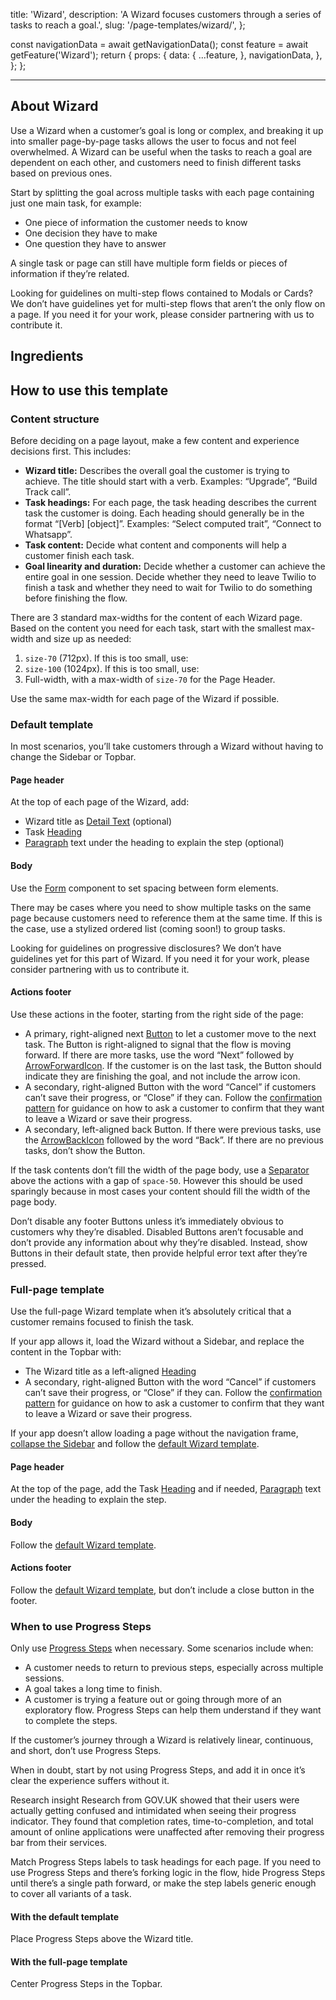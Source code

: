   title: 'Wizard',
  description: 'A Wizard focuses customers through a series of tasks to reach a goal.',
  slug: '/page-templates/wizard/',
};




  const navigationData = await getNavigationData();
  const feature = await getFeature('Wizard');
  return {
    props: {
      data: {
        ...feature,
      },
      navigationData,
    },
  };
};

<content>

<NormalizedPatternHeader
  description={meta.description}
  name={meta.title}
  data={props.data}
  categoryRoute={SidebarCategoryRoutes.PAGE_TEMPLATES}
/>

</content>

---

<contentwrapper>

<PageAside data={mdxHeadings} />

<content>

<StoryPreview
  title="Wizard page template - default"
  storyID="website-pagetemplateexamples--default-wizard-example"
  code={DefaultWizardExample}
/>

## About Wizard

Use a Wizard when a customer’s goal is long or complex, and breaking it up into smaller page-by-page tasks allows the user to focus and not feel overwhelmed. A Wizard can be useful when the tasks to reach a goal are dependent on each other, and customers need to finish different tasks based on previous ones.

Start by splitting the goal across multiple tasks with each page containing just one main task, for example:
- One piece of information the customer needs to know
- One decision they have to make
- One question they have to answer

A single task or page can still have multiple form fields or pieces of information if they’re related.

<Callout variant='neutral' marginY="space70">
  <CalloutHeading as="h2">Looking for guidelines on multi-step flows contained to Modals or Cards?</CalloutHeading>
  <CalloutText>We don’t have guidelines yet for multi-step flows that aren’t the only flow on a page. If you need it for your work, please consider partnering with us to contribute it.</CalloutText>
</Callout>

## Ingredients 

<WizardIngredients />

## How to use this template

<StoryPreview
  title="Wizard page template - default with content"
  storyID="website-pagetemplateexamples--default-wizard-with-content-example"
  code={DefaultWizardWithContentExample}
/>

### Content structure

Before deciding on a page layout, make a few content and experience decisions first. This includes:

- **Wizard title:** Describes the overall goal the customer is trying to achieve. The title should start with a verb. Examples: “Upgrade”, “Build Track call”.
- **Task headings:** For each page, the task heading describes the current task the customer is doing. Each heading should generally be in the format “[Verb] [object]”. Examples: “Select computed trait”, “Connect to Whatsapp”.
- **Task content:** Decide what content and components will help a customer finish each task.
- **Goal linearity and duration:** Decide whether a customer can achieve the entire goal in one session. Decide whether they need to leave Twilio to finish a task and whether they need to wait for Twilio to do something before finishing the flow.

There are 3 standard max-widths for the content of each Wizard page. Based on the content you need for each task, start with the smallest max-width and size up as needed:
1. `size-70` (712px). If this is too small, use:
2. `size-100` (1024px). If this is too small, use:
3. Full-width, with a max-width of `size-70` for the Page Header. 

Use the same max-width for each page of the Wizard if possible.

### Default template

In most scenarios, you’ll take customers through a Wizard without having to change the Sidebar or Topbar.

<StoryPreview
  title="Wizard page template - default with content"
  storyID="website-pagetemplateexamples--default-wizard-with-content-example"
  code={DefaultWizardWithContentExample}
/>

#### Page header

At the top of each page of the Wizard, add:
- Wizard title as [Detail Text](/components/detail-text) (optional)
- Task [Heading](/components/heading)
- [Paragraph](/components/paragraph) text under the heading to explain the step (optional)

#### Body

Use the [Form](/components/form) component to set spacing between form elements.

There may be cases where you need to show multiple tasks on the same page because customers need to reference them at the same time. If this is the case, use a stylized ordered list (coming soon!) to group tasks.

<StoryPreview
  title="Wizard page template - default ordered list"
  storyID="website-pagetemplateexamples--default-wizard-ordered-list-example"
  code={DefaultWizardOrderedListExample}
/>

<Callout variant='neutral' marginY="space70">
  <CalloutHeading as="h2">Looking for guidelines on progressive disclosures?</CalloutHeading>
  <CalloutText>We don’t have guidelines yet for this part of Wizard. If you need it for your work, please consider partnering with us to contribute it.</CalloutText>
</Callout>

#### Actions footer

Use these actions in the footer, starting from the right side of the page:
- A primary, right-aligned next [Button](/components/button) to let a customer move to the next task. The Button is right-aligned to signal that the flow is moving forward. If there are more tasks, use the word “Next” followed by [ArrowForwardIcon](/components/icon). If the customer is on the last task, the Button should indicate they are finishing the goal, and not include the arrow icon.
- A secondary, right-aligned Button with the word “Cancel” if customers can’t save their progress, or “Close” if they can. Follow the [confirmation pattern](/patterns/confirmation) for guidance on how to ask a customer to confirm that they want to leave a Wizard or save their progress.
- A secondary, left-aligned back Button. If there were previous tasks, use the [ArrowBackIcon](/components/icon) followed by the word “Back”. If there are no previous tasks, don’t show the Button.

If the task contents don’t fill the width of the page body, use a [Separator](/components/separator) above the actions with a gap of `space-50`. However this should be used sparingly because in most cases your content should fill the width of the page body.

Don’t disable any footer Buttons unless it’s immediately obvious to customers why they’re disabled. Disabled Buttons aren’t focusable and don’t provide any information about why they’re disabled. Instead, show Buttons in their default state, then provide helpful error text after they’re pressed.

<StoryPreview
  title="Wizard page template - footer options"
  storyID="website-pagetemplateexamples--wizard-footer-options-example"
  code={WizardFooterOptionsExample}
  height="350px"
/>

### Full-page template

<StoryPreview
  title="Wizard page template - full page"
  storyID="website-pagetemplateexamples--wizard-full-page-example"
  code={WizardFullPageExample}
/>

Use the full-page Wizard template when it’s absolutely critical that a customer remains focused to finish the task.

If your app allows it, load the Wizard without a Sidebar, and replace the content in the Topbar with:

- The Wizard title as a left-aligned [Heading](/components/heading)
- A secondary, right-aligned Button with the word “Cancel” if customers can’t save their progress, or “Close” if they can. Follow the [confirmation pattern](/patterns/confirmation) for guidance on how to ask a customer to confirm that they want to leave a Wizard or save their progress.

If your app doesn’t allow loading a page without the navigation frame, [collapse the Sidebar](/components/sidebar#compact-push-sidebar) and follow the [default Wizard template](#default-template).

#### Page header

At the top of the page, add the Task [Heading](/components/heading) and if needed, [Paragraph](/components/paragraph) text under the heading to explain the step.

#### Body

Follow the [default Wizard template](#default-template).

#### Actions footer

Follow the [default Wizard template](#default-template), but don’t include a close button in the footer.

### When to use Progress Steps

Only use [Progress Steps](/components/progress-steps) when necessary. Some scenarios include when:

- A customer needs to return to previous steps, especially across multiple sessions.
- A goal takes a long time to finish.
- A customer is trying a feature out or going through more of an exploratory flow. Progress Steps can help them understand if they want to complete the steps.

If the customer’s journey through a Wizard is relatively linear, continuous, and short, don’t use Progress Steps.

When in doubt, start by not using Progress Steps, and add it in once it’s clear the experience suffers without it.

<Callout variant='neutral' marginY="space70">
  <CalloutHeading as="h2">Research insight</CalloutHeading>
  <CalloutText><Anchor href="https://designnotes.blog.gov.uk/2014/07/07/do-less-problems-as-shared-spaces/">Research from GOV.UK</Anchor> showed that their users were actually getting confused and intimidated when seeing their progress indicator. They found that completion rates, time-to-completion, and total amount of online applications were unaffected after removing their progress bar from their services.</CalloutText>
</Callout>

Match Progress Steps labels to task headings for each page. If you need to use Progress Steps and there’s forking logic in the flow, hide Progress Steps until there’s a single path forward, or make the step labels generic enough to cover all variants of a task.

#### With the default template

Place Progress Steps above the Wizard title.

<StoryPreview
  title="Wizard page template - default header with progress steps"
  storyID="website-pagetemplateexamples--wizard-default-header-with-progress-steps-example"
  code={WizardDefaultHeaderWithProgressStepsExample}
  height="420px"
/>

#### With the full-page template

Center Progress Steps in the Topbar.

<StoryPreview
  title="Wizard page template - full page header with progress steps"
  storyID="website-pagetemplateexamples--wizard-full-page-header-with-progress-steps-example"
  code={WizardFullPageHeaderWithProgressStepsExample}
  height="150px"
/>

</content>

</contentwrapper>
